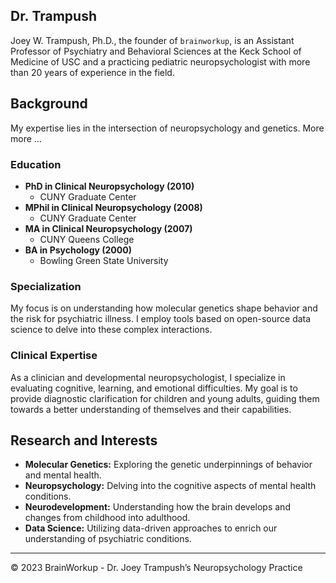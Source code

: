 ## Dr. Trampush

<!-- ![Dr. Joey Trampush](images/jwt.jpg) Replace with the path to your professional image -->

Joey W. Trampush, Ph.D., the founder of `brainworkup`, is an Assistant Professor
of Psychiatry and Behavioral Sciences at the Keck School of Medicine of USC and
a practicing pediatric neuropsychologist with more than 20 years of experience in the
field.

## Background

My expertise lies in the intersection of neuropsychology and genetics. More more
...

### Education

- **PhD in Clinical Neuropsychology (2010)**
  - CUNY Graduate Center
- **MPhil in Clinical Neuropsychology (2008)**
  - CUNY Graduate Center
- **MA in Clinical Neuropsychology (2007)**
  - CUNY Queens College
- **BA in Psychology (2000)**
  - Bowling Green State University

### Specialization

My focus is on understanding how molecular genetics shape behavior and the risk for psychiatric illness. I employ tools based on open-source data science to delve into these complex interactions. 

### Clinical Expertise

As a clinician and developmental neuropsychologist, I specialize in evaluating cognitive, learning, and emotional difficulties. My goal is to provide diagnostic clarification for children and young adults, guiding them towards a better understanding of themselves and their capabilities.

## Research and Interests

- **Molecular Genetics:** Exploring the genetic underpinnings of behavior and mental health.
- **Neuropsychology:** Delving into the cognitive aspects of mental health conditions.
- **Neurodevelopment:** Understanding how the brain develops and changes from childhood into adulthood.
- **Data Science:** Utilizing data-driven approaches to enrich our understanding of psychiatric conditions.

---

© 2023 BrainWorkup - Dr. Joey Trampush's Neuropsychology Practice



